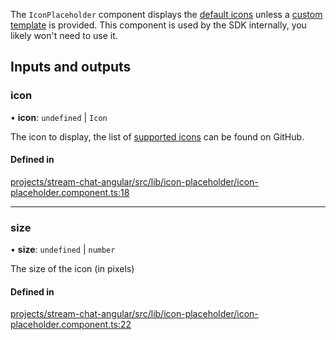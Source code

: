 The `IconPlaceholder` component displays the [default icons](./IconComponent.mdx) unless a [custom template](../services/CustomTemplatesService.mdx) is provided. This component is used by the SDK internally, you likely won't need to use it.

[//]: # "Start of generated content"
## Inputs and outputs 


### icon

• **icon**: `undefined` \| `Icon`

The icon to display, the list of [supported icons](https://github.com/GetStream/stream-chat-angular/tree/master/projects/stream-chat-angular/src/lib/icon/icon.component.ts) can be found on GitHub.

#### Defined in

[projects/stream-chat-angular/src/lib/icon-placeholder/icon-placeholder.component.ts:18](https://github.com/GetStream/stream-chat-angular/blob/a68c75e94bcc034a1c0cbc67d4f84a8267c8209a/projects/stream-chat-angular/src/lib/icon-placeholder/icon-placeholder.component.ts#L18)

___

### size

• **size**: `undefined` \| `number`

The size of the icon (in pixels)

#### Defined in

[projects/stream-chat-angular/src/lib/icon-placeholder/icon-placeholder.component.ts:22](https://github.com/GetStream/stream-chat-angular/blob/a68c75e94bcc034a1c0cbc67d4f84a8267c8209a/projects/stream-chat-angular/src/lib/icon-placeholder/icon-placeholder.component.ts#L22)

[//]: # "End of generated content"
